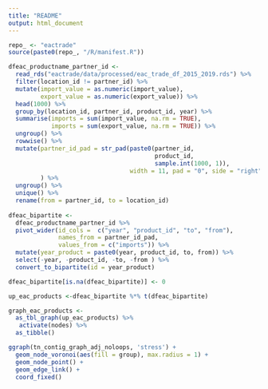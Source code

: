 ```yaml
---
title: "README"
output: html_document
---
```


```r
repo_ <- "eactrade"
source(paste0(repo_, "/R/manifest.R"))
```

```r
dfeac_productname_partner_id <- 
  read_rds("eactrade/data/processed/eac_trade_df_2015_2019.rds") %>%
  filter(location_id != partner_id) %>%
  mutate(import_value = as.numeric(import_value), 
         export_value = as.numeric(export_value)) %>%
  head(1000) %>% 
  group_by(location_id, partner_id, product_id, year) %>%
  summarise(imports = sum(import_value, na.rm = TRUE), 
            imports = sum(export_value, na.rm = TRUE)) %>%
  ungroup() %>%
  rowwise() %>%
  mutate(partner_id_pad = str_pad(paste0(partner_id, 
                                         product_id,
                                         sample.int(1000, 1)),
                                  width = 11, pad = "0", side = "right")
         ) %>%
  ungroup() %>%
  unique() %>%
  rename(from = partner_id, to = location_id)
  
dfeac_bipartite <-  
  dfeac_productname_partner_id %>%
  pivot_wider(id_cols =  c("year", "product_id", "to", "from"),
              names_from = partner_id_pad, 
              values_from = c("imports")) %>%
  mutate(year_product = paste0(year, product_id, to, from)) %>%
  select(-year, -product_id, -to, -from ) %>%
  convert_to_bipartite(id = year_product)

dfeac_bipartite[is.na(dfeac_bipartite)] <- 0

up_eac_products <-dfeac_bipartite %*% t(dfeac_bipartite)

graph_eac_products <-
  as_tbl_graph(up_eac_products) %>%
   activate(nodes) %>%
  as_tibble()
```


```r
ggraph(tn_contig_graph_adj_noloops, 'stress') + 
  geom_node_voronoi(aes(fill = group), max.radius = 1) + 
  geom_node_point() + 
  geom_edge_link() + 
  coord_fixed()
```